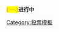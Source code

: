 <span style="font-weight:bold; background:yellow;color:orange;">'''( ⋯ )'''</span>'''进行中'''
<noinclude>[[Category:投票模板]]</noinclude>